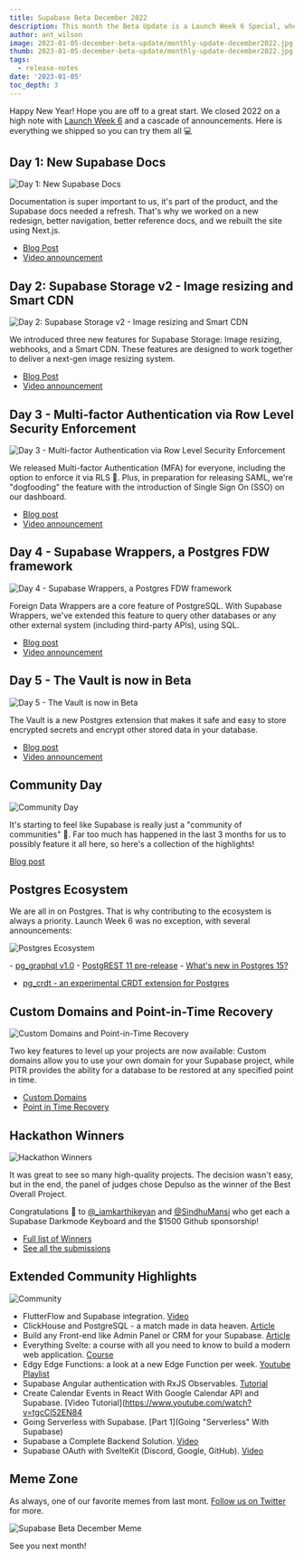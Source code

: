 ```yaml
---
title: Supabase Beta December 2022
description: This month the Beta Update is a Launch Week 6 Special, where we review the cascade of announcements.
author: ant_wilson
image: 2023-01-05-december-beta-update/monthly-update-december2022.jpg
thumb: 2023-01-05-december-beta-update/monthly-update-december2022.jpg
tags:
  - release-notes
date: '2023-01-05'
toc_depth: 3
---
```


Happy New Year! Hope you are off to a great start. We closed 2022 on a high note with [Launch Week 6](https://supabase.com/launch-week) and a cascade of announcements. Here is everything we shipped so you can try them all 💻

## Day 1: New Supabase Docs

![Day 1: New Supabase Docs](/images/blog/2023-01-05-december-beta-update/docs.jpg)

Documentation is super important to us, it's part of the product, and the Supabase docs needed a refresh. That's why we worked on a new redesign, better navigation, better reference docs, and we rebuilt the site using Next.js.

- [Blog Post](https://supabase.com/blog/new-supabase-docs-built-with-nextjs)
- [Video announcement](https://www.youtube.com/watch?v=Q1Amk6iDlF8)

## Day 2: Supabase Storage v2 - Image resizing and Smart CDN

![Day 2: Supabase Storage v2 - Image resizing and Smart CDN](/images/blog/2023-01-05-december-beta-update/storage-v2-image-rezising.jpg)

We introduced three new features for Supabase Storage: Image resizing, webhooks, and a Smart CDN. These features are designed to work together to deliver a next-gen image resizing system.

- [Blog Post](https://supabase.com/blog/storage-image-resizing-smart-cdn)
- [Video announcement](https://www.youtube.com/watch?v=NpEl20iuOtg)

## Day 3 - Multi-factor Authentication via Row Level Security Enforcement

![Day 3 - Multi-factor Authentication via Row Level Security Enforcement](/images/blog/2023-01-05-december-beta-update/multi-factor-authentication.png)

We released Multi-factor Authentication (MFA) for everyone, including the option to enforce it via RLS 🔐. Plus, in preparation for releasing SAML, we're "dogfooding" the feature with the introduction of Single Sign On (SSO) on our dashboard.

- [Blog post](https://supabase.com/blog/mfa-auth-via-rls)
- [Video announcement](https://www.youtube.com/watch?v=He7LI2mv9v0)

## Day 4 - Supabase Wrappers, a Postgres FDW framework

![Day 4 - Supabase Wrappers, a Postgres FDW framework](/images/blog/2023-01-05-december-beta-update/supabase-wrappers.jpg)

Foreign Data Wrappers are a core feature of PostgreSQL. With Supabase Wrappers, we've extended this feature to query other databases or any other external system (including third-party APIs), using SQL.

- [Blog post](https://supabase.com/blog/postgres-foreign-data-wrappers-rust)
- [Video announcement](https://www.youtube.com/watch?v=QA2qC5F-4OU)

## Day 5 - The Vault is now in Beta

![Day 5 - The Vault is now in Beta](/images/blog/2023-01-05-december-beta-update/vault.jpg)

The Vault is a new Postgres extension that makes it safe and easy to store encrypted secrets and encrypt other stored data in your database.

- [Blog post](https://supabase.com/blog/vault-now-in-beta)
- [Video announcement](https://www.youtube.com/watch?v=QHLPNDrdN2w)

## Community Day

![Community Day](/images/blog/2023-01-05-december-beta-update/community.jpg)

It's starting to feel like Supabase is really just a "community of communities" 🤗. Far too much has happened in the last 3 months for us to possibly feature it all here, so here's a collection of the highlights!

[Blog post](https://supabase.com/blog/launch-week-6-community-day)

## Postgres Ecosystem

We are all in on Postgres. That is why contributing to the ecosystem is always a priority. Launch Week 6 was no exception, with several announcements:

![Postgres Ecosystem](/images/blog/2023-01-05-december-beta-update/postgres-ecosystem.jpg)

- [pg_graphql v1.0](https://supabase.com/blog/pg-graphql-v1)
- [PostgREST 11 pre-release](https://supabase.com/blog/postgrest-11-prerelease)
- [What's new in Postgres 15?](https://supabase.com/blog/new-in-postgres-15)
- [pg_crdt - an experimental CRDT extension for Postgres](https://supabase.com/blog/postgres-crdt)

## Custom Domains and Point-in-Time Recovery

![Custom Domains and Point-in-Time Recovery](/images/blog/2023-01-05-december-beta-update/custom-domains-pitr.jpg)

Two key features to level up your projects are now available: Custom domains allow you to use your own domain for your Supabase project, while PITR provides the ability for a database to be restored at any specified point in time.

- [Custom Domains](https://supabase.com/blog/custom-domain-names)
- [Point in Time Recovery](https://supabase.com/blog/postgres-point-in-time-recovery)

## Hackathon Winners

![Hackathon Winners](/images/blog/2023-01-05-december-beta-update/lw-6-hackathon.jpg)

It was great to see so many high-quality projects. The decision wasn't easy, but in the end, the panel of judges chose Depulso as the winner of the Best Overall Project.

Congratulations 👏 to [@_iamkarthikeyan](https://twitter.com/_iamkarthikeyan) and [@SindhuMansi](https://twitter.com/SindhuMansi) who get each a Supabase Darkmode Keyboard and the $1500 Github sponsorship!

- [Full list of Winners](https://supabase.com/blog/launch-week-6-hackathon-winners)
- [See all the submissions](https://www.madewithsupabase.com/launch-week-6)

## Extended Community Highlights

![Community](/images/blog/2022-june/community.jpg)

- FlutterFlow and Supabase integration. [Video](https://www.youtube.com/watch?v=hw9Q-NjASbU)
- ClickHouse and PostgreSQL - a match made in data heaven. [Article](https://clickhouse.com/blog/migrating-data-between-clickhouse-postgres)
- Build any Front-end like Admin Panel or CRM for your Supabase. [Article](https://blog.jetadmin.io/how-to-build-any-front-end-such-as-admin-panel-or-crm-for-your-supabase-in-minutes/)
- Everything Svelte: a course with all you need to know to build a modern web application. [Course](https://www.everythingsvelte.com/)
- Edgy Edge Functions: a look at a new Edge Function per week. [Youtube Playlist](https://www.youtube.com/playlist?list=PL5S4mPUpp4OulD3olUW8Eq1IYKpUbk5Ob)
- Supabase Angular authentication with RxJS Observables. [Tutorial](https://dev.to/kylerummens/supabase-angular-authentication-with-rxjs-observables-3d0f)
- Create Calendar Events in React With Google Calendar API and Supabase. [Video Tutorial](https://www.youtube.com/watch?v=tgcCl52EN84
- Going Serverless with Supabase. [Part 1](Going "Serverless" With Supabase)
- Supabase a Complete Backend Solution. [Video](https://www.youtube.com/watch?v=Ve0qE55fw0Y)
- Supabase OAuth with SvelteKit (Discord, Google, GitHub). [Video](https://www.youtube.com/watch?v=KfezTtt2GsA)

## Meme Zone

As always, one of our favorite memes from last mont. [Follow us on Twitter](https://twitter.com/supabase) for more.

![Supabase Beta December Meme](/images/blog/2023-01-05-december-beta-update/beta-update-december-meme.jpeg)

See you next month!
